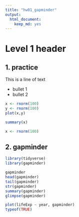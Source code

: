 ```yaml
---
title: "hw01_gapminder"
output: 
  html_document: 
    keep_md: yes
---
```


# Level 1 header

## 1. practice


This is a line of text

- bullet 1
- bullet 2

```r
x <- rnorm(100)
y <- rnorm(100)
plot(x,y)
```
```r
summary(x)
```

```r
x <- rnorm(100)
```


## 2. gapminder

```r
library(tidyverse)
library(gapminder)

gapminder
head(gapminder)
tail(gapminder)
str(gapminder)
summary(gapminder)
glimpse(gapminder)

plot(lifeExp ~ year, gapminder)
typeof(TRUE)
```

